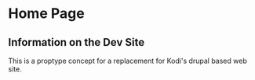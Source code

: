 # Home Page

## Information on the Dev Site

This is a proptype concept for a replacement for Kodi's drupal based web site.